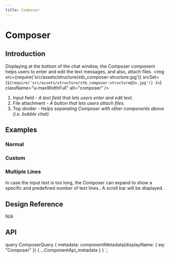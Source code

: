 ```yaml
---
title: Composer
---
```



# Composer


## Introduction

Displaying at the bottom of the chat window, the Composer component helps users to enter and edit the text messages, and also, attach files.
<img
  src={require('src/assets/structure/stb_composer-structure.jpg')}
  srcSet={`${require('src/assets/structure/stb_composer-structure@2x.jpg')} 2x`}
  className="u-maxWidthFull"
  alt="composer"
/>
<ol className="u-textGray u-marginTopTiny">
  <li>
    Input field
    <i className="u-text200">
      - A text field that lets users enter and edit text.
    </i>
  </li>
  <li>
    File attachment
    <i className="u-text200">
      - A button that lets users attach files.
    </i>
  </li>
  <li>
    Top divider
    <i className="u-text200">
      - Helps separating Composer with other components above (i.e. bubble chat).
    </i>
  </li>
</ol>

## Examples

### Normal

<CodeView codeText={defaultComposer} />

### Custom

<CodeView codeText={customSendButtonComposer} />

### Multiple Lines

In case the input text is too long, the Composer can expand to show a specific and predefined number of text lines.. A scroll bar will be displayed.

<CodeView codeText={multipleLineComposer} />

## Design Reference

N/A

## API

<ComponentApi metadata={props.data.metadata} />


  query ComposerQuery {
    metadata: componentMetadata(displayName: { eq: "Composer" }) {
      ...ComponentApi_metadata
    }
  }
`;
